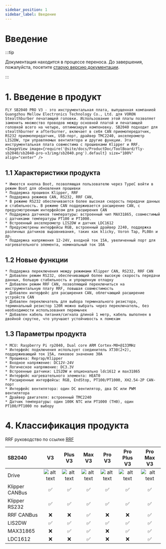 ```yaml
---
sidebar_position: 1
sidebar_label: Введение
---
```




# Введение

:::tip

Документация находится в процессе переноса. До завершения, пожалуйста, посетите [старую версию документации](https://mellow.klipper.cn/#/).

:::
# 1. Введение в продукт

    FLY SB2040 PRO V3 - это инструментальная плата, выпущенная компанией Guangzhou Mellow Electronics Technology Co., Ltd. для VORON Stealthburber печатающей головки. Использование этой платы позволяет заменить множество проводов между основной платой и печатающей головкой всего на четыре, оптимизируя компоновку. SB2040 подходит для stealthburner и afterburner, включает в себя CAN приемопередатчик, RS232 приемопередатчик, USB-порт, драйвер TMC2240, акселерометр LIS2DW, три управляемых вентилятора и другие функции. Эта инструментальная плата совместима с прошивками Klipper и RRF.
    <ImageView image={require('@site/docs/ProductDoc/ToolBoard/fly-sb2040/sb2040-pro-v3/img/sb2040.png').default} size="100%" align="center" />


## 1.1 Характеристики продукта

    * Имеется кнопка Boot, позволяющая пользователю через TypeC войти в режим Boot для обновления прошивки
    * Поддержка прошивок Klipper, RRF
    * Поддержка режимов CAN, RS232, RRF CAN,
    * В режиме RS232 обеспечивается более высокая скорость передачи данных и стабильность. В режиме CAN поддерживается расширение CAN, с предусмотренным интерфейсом для расширения CAN
    * Поддержка датчиков температуры: встроенный чип MAX31865, совместимый с датчиками температуры PT100 и PT1000.
    * Встроенный акселерометр LIS2DW и датчик LDC1612
    * Предусмотрены интерфейсы RGB, встроенный драйвер 2240, поддержка различных датчиков выравнивания, таких как klicky, Voron Tap, PL08n и др.
    * Поддержка напряжения 12-24V, входной ток 15A, увеличенный порт для нагревательного элемента, номинальный ток 10A

## 1.2 Новые функции

    * Поддержка переключения между режимами Klipper CAN, RS232, RRF CAN
    * Добавлен режим RS232, обеспечивающий более высокую скорость передачи данных, большую стабильность и упрощенную отладку
    * Добавлен режим RRF CAN, позволяющий переключиться на инструментальную плату RRF, повышая совместимость
    * Добавлен интерфейс для расширения CAN, облегчающий расширение устройств CAN
    * Добавлен переключатель для выбора терминального резистора, терминальный резистор 120R можно выбрать через переключатель, без необходимости использования перемычек
    * Добавлен кабель питания/сигнала длиной 1 метр, кабель выполнен в двойной скрутке, что улучшает устойчивость к помехам

## 1.3 Параметры продукта


    * MCU: Raspberry Pi rp2040, Dual core ARM Cortex-M0+@133MHz
    * Интерфейс подключения использует соединитель XT30(2+2), поддерживающий ток 15A, пиковое значение 30A
    * Прошивка: Reprap/Klipper
    * Входное напряжение: DC12V-24V
    * Логическое напряжение: DC3.3V
    * Встроенные датчики: LIS2DW и опционально ldc1612 и max31865
    * Интерфейс нагревательного элемента: HEAT0
    * Расширенные интерфейсы: RGB, EndStop, PT100/PT1000, XH2.54-2P CAN-порт
    * Интерфейс вентилятора: один DC вентилятор, два DC или PWM вентилятора
    * Драйвер двигателя: встроенный TMC2240
    * Датчик температуры: один 100K NTC или PT1000 (TH0), один PT100/PT1000 по выбору

# 4. Классификация продукта

RRF руководство по ссылке [RRF](https://teamgloomy.github.io/fly_sb2040_pro_max_v3_general.html)

| SB2040         |          V3          |       Plus V3        |        Max V3        |        Pro V3        |     Pro Plus V3      |      Pro Max V3      |
| :------------- | :------------------: | :------------------: | :------------------: | :------------------: | :------------------: | :------------------: |
| Drive          | ![alt text][TMC2209] | ![alt text][TMC2209] | ![alt text][TMC2209] | ![alt text][TMC2240] | ![alt text][TMC2240] | ![alt text][TMC2240] |
| Klipper CANBus |  :white_check_mark:  |  :white_check_mark:  |  :white_check_mark:  |  :white_check_mark:  |  :white_check_mark:  |  :white_check_mark:  |
| Klipper RS232  |  :white_check_mark:  |  :white_check_mark:  |  :white_check_mark:  |  :white_check_mark:  |  :white_check_mark:  |  :white_check_mark:  |
| RRF CANBus     |         :x:          |         :x:          |  :white_check_mark:  |         :x:          |         :x:          |  :white_check_mark:  |
| LIS2DW         |  :white_check_mark:  |  :white_check_mark:  |  :white_check_mark:  |  :white_check_mark:  |  :white_check_mark:  |  :white_check_mark:  |
| MAX31865       |         :x:          |  :white_check_mark:  |  :white_check_mark:  |         :x:          |  :white_check_mark:  |  :white_check_mark:  |
| LDC1612        |         :x:          |         :x:          |  :white_check_mark:  |         :x:          |         :x:          |  :white_check_mark: |


[TMC2209]: https://img.shields.io/badge/-TMC2209-green "TMC2209"
[TMC2240]: https://img.shields.io/badge/-TMC2240-blue "TMC2240"